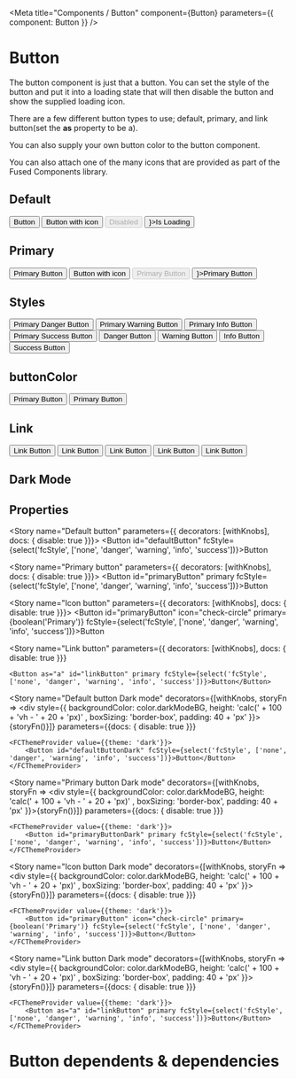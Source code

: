 

<Meta title="Components / Button" component={Button} parameters={{ component: Button }} />

# Button

The button component is just that a button.  You can set the style of the button and put it into a loading state that will then disable the button and show the supplied loading icon. 

There are a few different button types to use; default, primary, and link button(set the **as** property to be a).

You can also supply your own button color to the button component.

You can also attach one of the many  <LinkTo kind="info-icons--page">icons</LinkTo> that are provided as part of the Fused Components library.

## Default
<Preview>
    <Button>Button</Button>
    <Button icon='exclamation-circle'>Button with icon</Button>
    <Button disabled>Disabled</Button>
    <Button isLoading loadingIcon={<FontAwesomeIcon spin icon="spinner"/>}>Is Loading</Button>
</Preview>

## Primary

<Preview>
    <Button primary>Primary Button</Button>
    <Button primary icon='exclamation-circle'>Button with icon</Button>
    <Button disabled primary>Primary Button</Button>
    <Button primary isLoading loadingIcon={<FontAwesomeIcon spin icon="spinner"/>}>Primary Button</Button>
</Preview>


## Styles

<Preview>
    <Button fcStyle="danger" icon="no-entry-circle" primary>Primary Danger Button</Button>
    <Button fcStyle="warning" icon="exclamation-circle" primary>Primary Warning Button</Button>
    <Button fcStyle="info" icon="info-circle"primary>Primary Info Button</Button>
    <Button fcStyle="success" icon="check-circle" primary>Primary Success Button</Button>
</Preview>


<Preview>
    <Button fcStyle="danger" icon="no-entry-circle">Danger Button</Button>
    <Button fcStyle="warning" icon="exclamation-circle">Warning Button</Button>
    <Button fcStyle="info" icon="info-circle">Info Button</Button>
    <Button fcStyle="success" icon="check-circle">Success Button</Button>
</Preview>

## buttonColor

<Preview>
    <Button buttonColor="tomato" primary>Primary Button</Button>
    <Button buttonColor="tomato">Primary Button</Button>
</Preview>


## Link

<Preview>
    <Button as="a" href="http://google.ca" target="_blank">Link Button</Button>
    <Button as="a" fcStyle="danger" icon="no-entry-circle">Link Button</Button>
    <Button as="a" fcStyle="warning" icon="exclamation-circle">Link Button</Button>
    <Button as="a" fcStyle="info" icon="info-circle">Link Button</Button>
    <Button as="a" fcStyle="success" icon="check-circle">Link Button</Button>
</Preview>

## Dark Mode

<ButtonDarkMode />

## Properties

<Props of={Button} />

<Story name="Default button" parameters={{ decorators: [withKnobs],  docs: { disable: true  }}}>
    <Button id="defaultButton" fcStyle={select('fcStyle', ['none', 'danger', 'warning', 'info', 'success'])}>Button</Button>
</Story>

<Story name="Primary button" parameters={{ decorators: [withKnobs],  docs: { disable: true  }}}>
    <Button id="primaryButton" primary fcStyle={select('fcStyle', ['none', 'danger', 'warning', 'info', 'success'])}>Button</Button>
</Story>


<Story name="Icon button" parameters={{ decorators: [withKnobs],  docs: { disable: true  }}}>
    <Button id="primaryButton" icon="check-circle" primary={boolean('Primary')} fcStyle={select('fcStyle', ['none', 'danger', 'warning', 'info', 'success'])}>Button</Button>
</Story>

<Story name="Link button"
parameters={{ decorators: [withKnobs],  docs: { disable: true  }}}
>
    <Button as="a" id="linkButton" primary fcStyle={select('fcStyle', ['none', 'danger', 'warning', 'info', 'success'])}>Button</Button>
</Story>


<Story name="Default button Dark mode"
decorators={[withKnobs, storyFn => <div style={{ backgroundColor: color.darkModeBG, height: 'calc(' + 100 + 'vh - ' + 20 + 'px)' , boxSizing: 'border-box', padding: 40 + 'px' }}>{storyFn()}</div>]}
parameters={{docs: { disable: true }}}
>
    <FCThemeProvider value={{theme: 'dark'}}>
        <Button id="defaultButtonDark" fcStyle={select('fcStyle', ['none', 'danger', 'warning', 'info', 'success'])}>Button</Button>
    </FCThemeProvider>
</Story>


<Story name="Primary button Dark mode"
decorators={[withKnobs, storyFn => <div style={{ backgroundColor: color.darkModeBG, height: 'calc(' + 100 + 'vh - ' + 20 + 'px)' , boxSizing: 'border-box', padding: 40 + 'px' }}>{storyFn()}</div>]}
parameters={{docs: { disable: true  }}}
>    
    <FCThemeProvider value={{theme: 'dark'}}>
        <Button id="primaryButtonDark" primary fcStyle={select('fcStyle', ['none', 'danger', 'warning', 'info', 'success'])}>Button</Button>
    </FCThemeProvider>
</Story>

<Story name="Icon button Dark mode"
decorators={[withKnobs, storyFn => <div style={{ backgroundColor: color.darkModeBG, height: 'calc(' + 100 + 'vh - ' + 20 + 'px)' , boxSizing: 'border-box', padding: 40 + 'px' }}>{storyFn()}</div>]}
parameters={{docs: { disable: true }}}
>    
    <FCThemeProvider value={{theme: 'dark'}}>
        <Button id="primaryButton" icon="check-circle" primary={boolean('Primary')} fcStyle={select('fcStyle', ['none', 'danger', 'warning', 'info', 'success'])}>Button</Button>
    </FCThemeProvider>
</Story>


<Story name="Link button Dark mode"
decorators={[withKnobs, storyFn => <div style={{ backgroundColor: color.darkModeBG, height: 'calc(' + 100 + 'vh - ' + 20 + 'px)' , boxSizing: 'border-box', padding: 40 + 'px' }}>{storyFn()}</div>]}
parameters={{docs: { disable: true  }}}
>
    <FCThemeProvider value={{theme: 'dark'}}>
        <Button as="a" id="linkButton" primary fcStyle={select('fcStyle', ['none', 'danger', 'warning', 'info', 'success'])}>Button</Button>
    </FCThemeProvider>
</Story>

# Button dependents & dependencies
<DependenciesTable titleDependencies='Dependencies' titleDependents='Dependents' of={Button} />

